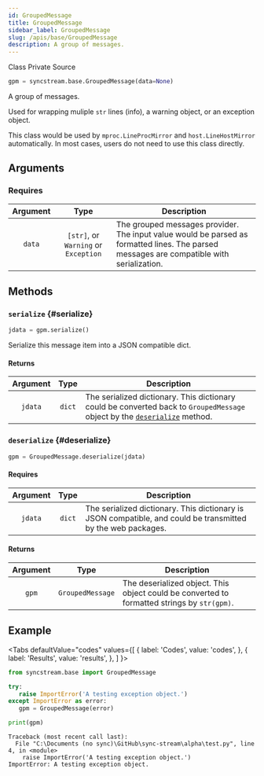 ```yaml
---
id: GroupedMessage
title: GroupedMessage
sidebar_label: GroupedMessage
slug: /apis/base/GroupedMessage
description: A group of messages.
---
```



<p>
  <InlineIcon icon={vsiSymbolClass} width='1.35rem' style={{"verticalAlign": "-0.3rem"}} /> Class
  <Splitter />
  <InlineIcon icon={mdiLockOutline} width='1.35rem' style={{"verticalAlign": "-0.3rem"}} /> Private
  <Splitter />
  <SourceURL url="base.py#L37">
    <InlineIcon icon={octFileCode16} width='1.35rem' style={{"verticalAlign": "-0.3rem"}} /> Source
  </SourceURL>
</p>

```python
gpm = syncstream.base.GroupedMessage(data=None)
```

A group of messages.

Used for wrapping muliple `str` lines (info), a warning object, or an exception object.

This class would be used by `mproc.LineProcMirror` and `host.LineHostMirror` automatically. In most cases, users do not need to use this class directly.

## Arguments

### Requires

|  Argument  |  Type  |  <center>Description</center>  |
| :--------: | :----: | :----------------------------- |
| `data`     | `[str]`, or `Warning` or `Exception`  | The grouped messages provider. The input value would be parsed as formatted lines. The parsed messages are compatible with serialization. |

## Methods

### `serialize` {#serialize}

```python
jdata = gpm.serialize()
```

Serialize this message item into a JSON compatible dict.

#### Returns

|  Argument  |  Type  |  <center>Description</center>  |
| :--------: | :----: | :----------------------------- |
| `jdata` | `dict`  | The serialized dictionary. This dictionary could be converted back to `GroupedMessage` object by the [`deserialize`](#deserialize) method. |

### `deserialize` {#deserialize}

```python
gpm = GroupedMessage.deserialize(jdata)
```

#### Requires

|  Argument  |  Type  |  <center>Description</center>  |
| :--------: | :----: | :----------------------------- |
| `jdata` | `dict`  | The serialized dictionary. This dictionary is JSON compatible, and could be transmitted by the web packages. |

#### Returns

|  Argument  |  Type  |  <center>Description</center>  |
| :--------: | :----: | :----------------------------- |
| `gpm` | `GroupedMessage`  | The deserialized object. This object could be converted to formatted strings by `str(gpm)`. |

## Example

<Tabs
  defaultValue="codes"
  values={[
    { label: 'Codes', value: 'codes', },
    { label: 'Results', value: 'results', },
  ]
}>

<TabItem value="codes">

```python
from syncstream.base import GroupedMessage

try:
   raise ImportError('A testing exception object.')
except ImportError as error:
   gpm = GroupedMessage(error)

print(gpm)
```

</TabItem>

<TabItem value="results">

```shell
Traceback (most recent call last):
  File "C:\Documents (no sync)\GitHub\sync-stream\alpha\test.py", line 4, in <module>
    raise ImportError('A testing exception object.')
ImportError: A testing exception object.
```

</TabItem>
</Tabs>
